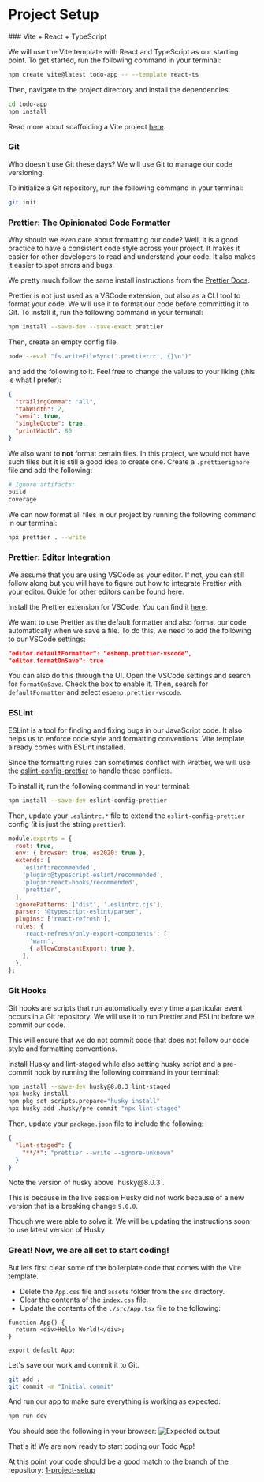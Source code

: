 
# Project Setup

<Steps>
### Vite + React + TypeScript
 
We will use the Vite template with React and TypeScript as our starting point. To get started, run the following command in your terminal:

```sh
npm create vite@latest todo-app -- --template react-ts
```

Then, navigate to the project directory and install the dependencies.

```sh
cd todo-app
npm install
```

Read more about scaffolding a Vite project [here](https://vitejs.dev/guide/#scaffolding-your-first-vite-project).
 
### Git

Who doesn't use Git these days? We will use Git to manage our code versioning.

To initialize a Git repository, run the following command in your terminal:

```sh
git init
```

### Prettier: The Opinionated Code Formatter

<Callout>
  Why should we even care about formatting our code? Well, it is a good practice to have a consistent code style across your project. It makes it easier for other developers to read and understand your code. It also makes it easier to spot errors and bugs.
</Callout>

We pretty much follow the same install instructions from the [Prettier Docs](https://prettier.io/docs/en/install).

Prettier is not just used as a VSCode extension, but also as a CLI tool to format your code. We will use it to format our code before committing it to Git. To install it, run the following command in your terminal:

```sh
npm install --save-dev --save-exact prettier
```

Then, create an empty config file.

```sh
node --eval "fs.writeFileSync('.prettierrc','{}\n')"
```

and add the following to it. Feel free to change the values to your liking (this is what I prefer):

```json
{
  "trailingComma": "all",
  "tabWidth": 2,
  "semi": true,
  "singleQuote": true,
  "printWidth": 80
}
```

We also want to __not__ format certain files. In this project, we would not have such files but it is still a good idea to create one. Create a `.prettierignore` file and add the following:

```sh
# Ignore artifacts:
build
coverage
```

We can now format all files in our project by running the following command in our terminal:

```sh
npx prettier . --write
```

### Prettier: Editor Integration

We assume that you are using VSCode as your editor. If not, you can still follow along but you will have to figure out how to integrate Prettier with your editor. Guide for other editors can be found [here](https://prettier.io/docs/en/editors).

Install the Prettier extension for VSCode. You can find it [here](https://marketplace.visualstudio.com/items?itemName=esbenp.prettier-vscode).

We want to use Prettier as the default formatter and also format our code automatically when we save a file. To do this, we need to add the following to our VSCode settings:

```json
"editor.defaultFormatter": "esbenp.prettier-vscode",
"editor.formatOnSave": true
```

You can also do this through the UI. Open the VSCode settings and search for `formatOnSave`. Check the box to enable it. Then, search for `defaultFormatter` and select `esbenp.prettier-vscode`.

### ESLint

ESLint is a tool for finding and fixing bugs in our JavaScript code. It also helps us to enforce code style and formatting conventions. Vite template already comes with ESLint installed.

Since the formatting rules can sometimes conflict with Prettier, we will use the [eslint-config-prettier](https://github.com/prettier/eslint-config-prettier#installation) to handle these conflicts.

To install it, run the following command in your terminal:

```sh
npm install --save-dev eslint-config-prettier
```

Then, update your `.eslintrc.*` file to extend the `eslint-config-prettier` config (it is just the string `prettier`):

```js {8} showLineNumbers
module.exports = {
  root: true,
  env: { browser: true, es2020: true },
  extends: [
    'eslint:recommended',
    'plugin:@typescript-eslint/recommended',
    'plugin:react-hooks/recommended',
    'prettier',
  ],
  ignorePatterns: ['dist', '.eslintrc.cjs'],
  parser: '@typescript-eslint/parser',
  plugins: ['react-refresh'],
  rules: {
    'react-refresh/only-export-components': [
      'warn',
      { allowConstantExport: true },
    ],
  },
};
```

### Git Hooks

Git hooks are scripts that run automatically every time a particular event occurs in a Git repository. We will use it to run Prettier and ESLint before we commit our code. 

This will ensure that we do not commit code that does not follow our code style and formatting conventions.

Install Husky and lint-staged while also setting husky script and a pre-commit hook by running the following command in your terminal:
```sh
npm install --save-dev husky@8.0.3 lint-staged
npx husky install
npm pkg set scripts.prepare="husky install"
npx husky add .husky/pre-commit "npx lint-staged"
```

Then, update your `package.json` file to include the following:
```json
{
  "lint-staged": {
    "**/*": "prettier --write --ignore-unknown"
  }
}
```

<Callout>
Note the version of husky above `husky@8.0.3`. 

This is because in the live session Husky did not work because of a new version that is a breaking change `9.0.0`. 

Though we were able to solve it. We will be updating the instructions soon to use latest version of Husky
</Callout>

### Great! Now, we are all set to start coding!

But lets first clear some of the boilerplate code that comes with the Vite template.

- Delete the `App.css` file and `assets` folder from the `src` directory.
- Clear the contents of the `index.css` file.
- Update the contents of the `./src/App.tsx` file to the following:

```tsx showLineNumbers filename="./src/App.tsx"
function App() {
  return <div>Hello World!</div>;
}

export default App;
```

Let's save our work and commit it to Git.

```sh
git add .
git commit -m "Initial commit"
```

And run our app to make sure everything is working as expected.

```sh
npm run dev
```

You should see the following in your browser:
![Expected output](./screenshots/project-setup-1.png)

That's it! We are now ready to start coding our Todo App!

At this point your code should be a good match to the branch of the repository: [1-project-setup](https://github.com/yaralahruthik/todo-app/tree/1-project-setup)

</Steps>
